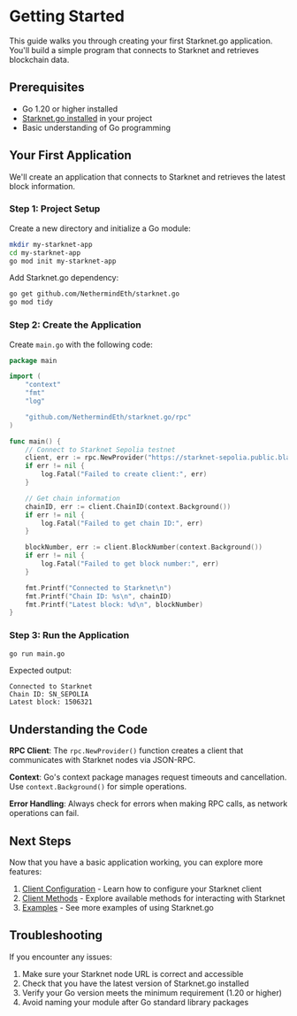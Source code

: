 # Getting Started

This guide walks you through creating your first Starknet.go application. You'll build a simple program that connects to Starknet and retrieves blockchain data.

## Prerequisites

- Go 1.20 or higher installed
- [Starknet.go installed](/docs/introduction/installation) in your project
- Basic understanding of Go programming

## Your First Application

We'll create an application that connects to Starknet and retrieves the latest block information.

### Step 1: Project Setup

Create a new directory and initialize a Go module:

```bash
mkdir my-starknet-app
cd my-starknet-app
go mod init my-starknet-app
```

Add Starknet.go dependency:

```bash
go get github.com/NethermindEth/starknet.go
go mod tidy
```

### Step 2: Create the Application

Create `main.go` with the following code:

```go
package main

import (
    "context"
    "fmt"
    "log"

    "github.com/NethermindEth/starknet.go/rpc"
)

func main() {
    // Connect to Starknet Sepolia testnet
    client, err := rpc.NewProvider("https://starknet-sepolia.public.blastapi.io/rpc/v0_8")
    if err != nil {
        log.Fatal("Failed to create client:", err)
    }

    // Get chain information
    chainID, err := client.ChainID(context.Background())
    if err != nil {
        log.Fatal("Failed to get chain ID:", err)
    }

    blockNumber, err := client.BlockNumber(context.Background())
    if err != nil {
        log.Fatal("Failed to get block number:", err)
    }

    fmt.Printf("Connected to Starknet\n")
    fmt.Printf("Chain ID: %s\n", chainID)
    fmt.Printf("Latest block: %d\n", blockNumber)
}
```

### Step 3: Run the Application

```bash
go run main.go
```

Expected output:
```
Connected to Starknet
Chain ID: SN_SEPOLIA
Latest block: 1506321
```

## Understanding the Code

**RPC Client**: The `rpc.NewProvider()` function creates a client that communicates with Starknet nodes via JSON-RPC.

**Context**: Go's context package manages request timeouts and cancellation. Use `context.Background()` for simple operations.

**Error Handling**: Always check for errors when making RPC calls, as network operations can fail.


## Next Steps

Now that you have a basic application working, you can explore more features:

1. [Client Configuration](/docs/client/configuration) - Learn how to configure your Starknet client
2. [Client Methods](/docs/client/methods) - Explore available methods for interacting with Starknet
3. [Examples](/docs/client/examples) - See more examples of using Starknet.go

## Troubleshooting

If you encounter any issues:

1. Make sure your Starknet node URL is correct and accessible
2. Check that you have the latest version of Starknet.go installed
3. Verify your Go version meets the minimum requirement (1.20 or higher)
4. Avoid naming your module after Go standard library packages
